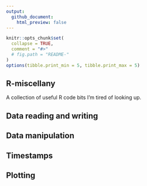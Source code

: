 ```yaml
---
output:
  github_document:
    html_preview: false
---
```


<!-- README.md is generated from README.Rmd. Please edit that file -->


```r
knitr::opts_chunk$set(
  collapse = TRUE,
  comment = "#>"
  # fig.path = "README-"
)
options(tibble.print_min = 5, tibble.print_max = 5)
```


## R-miscellany

A collection of useful R code bits I'm tired of looking up.

## Data reading and writing

## Data manipulation

## Timestamps

## Plotting